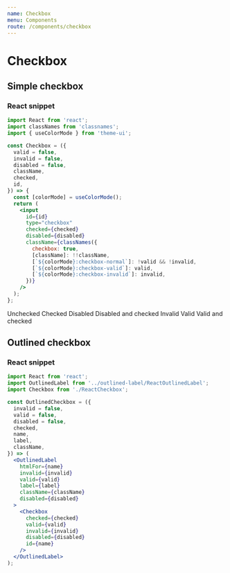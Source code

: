 ```yaml
---
name: Checkbox
menu: Components
route: /components/checkbox
---
```


# Checkbox


## Simple checkbox

### React snippet

```jsx
import React from 'react';
import classNames from 'classnames';
import { useColorMode } from 'theme-ui';

const Checkbox = ({
  valid = false,
  invalid = false,
  disabled = false,
  className,
  checked,
  id,
}) => {
  const [colorMode] = useColorMode();
  return (
    <input
      id={id}
      type="checkbox"
      checked={checked}
      disabled={disabled}
      className={classNames({
        checkbox: true,
        [className]: !!className,
        [`${colorMode}:checkbox-normal`]: !valid && !invalid,
        [`${colorMode}:checkbox-valid`]: valid,
        [`${colorMode}:checkbox-invalid`]: invalid,
      })}
    />
  );
};
```

<Playground>
  <label htmlFor="simple-checkbox-unchecked" className="flex mb-4">
    <Checkbox id="simple-checkbox-unchecked" className="mr-2" />
    Unchecked
  </label>
  <label htmlFor="simple-checkbox-checked" className="flex mb-4">
    <Checkbox id="simple-checkbox-checked" checked className="mr-2" />
    Checked
  </label>
  <label htmlFor="simple-checkbox-disabled" className="flex mb-4">
    <Checkbox id="simple-checkbox-disabled" disabled className="mr-2" />
    Disabled
  </label>
  <label htmlFor="simple-checkbox-disabled-checked" className="flex mb-4">
    <Checkbox
      id="simple-checkbox-disabled-checked"
      disabled
      checked
      className="mr-2"
    />
    Disabled and checked
  </label>
  <label htmlFor="simple-checkbox-invalid" className="flex mb-4">
    <Checkbox id="simple-checkbox-invalid" invalid className="mr-2" />
    Invalid
  </label>
  <label htmlFor="simple-checkbox-valid" className="flex mb-4">
    <Checkbox id="simple-checkbox-valid" valid className="mr-2" />
    Valid
  </label>
  <label htmlFor="simple-checkbox-valid-checked" className="flex mb-4">
    <Checkbox
      id="simple-checkbox-valid-checked"
      valid
      checked
      className="mr-2"
    />
    Valid and checked
  </label>
</Playground>

## Outlined checkbox

### React snippet

```jsx
import React from 'react';
import OutlinedLabel from '../outlined-label/ReactOutlinedLabel';
import Checkbox from './ReactCheckbox';

const OutlinedCheckbox = ({
  invalid = false,
  valid = false,
  disabled = false,
  checked,
  name,
  label,
  className,
}) => (
  <OutlinedLabel
    htmlFor={name}
    invalid={invalid}
    valid={valid}
    label={label}
    className={className}
    disabled={disabled}
  >
    <Checkbox
      checked={checked}
      valid={valid}
      invalid={invalid}
      disabled={disabled}
      id={name}
    />
  </OutlinedLabel>
);
```

<Playground>
  <OutlinedCheckbox
    label="Unchecked"
    name="outlined-checkbox-unchecked"
    className="mb-4"
  />
  <OutlinedCheckbox
    label="Checked"
    name="outlined-checkbox-checked"
    checked
    className="mb-4"
  />
  <OutlinedCheckbox
    label="Disabled"
    name="outlined-checkbox-disabled"
    disabled
    className="mb-4"
  />
  <OutlinedCheckbox
    label="Disabled and checked"
    name="outlined-checkbox-disabled-checked"
    disabled
    checked
    className="mb-4"
  />
  <OutlinedCheckbox
    label="Invalid"
    name="outlined-checkbox-invalid"
    invalid
    className="mb-4"
  />
  <OutlinedCheckbox
    label="Valid"
    name="outlined-checkbox-valid"
    valid
    className="mb-4"
  />
  <OutlinedCheckbox
    label="Valid and checked"
    name="outlined-checkbox-valid-checked"
    valid
    checked
    className="mb-4"
  />
</Playground>
